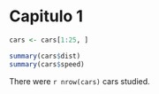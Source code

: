 Capitulo 1
===========

```r
cars <- cars[1:25, ]

summary(cars$dist)
summary(cars$speed)
```

There were `r nrow(cars)` cars studied.